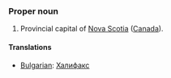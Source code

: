 ===Proper noun===
#Provincial capital of [[Nova Scotia]] ([[Canada]]).

====Translations====

*[[Bulgarian]]: [[Халифакс]]